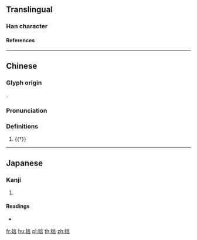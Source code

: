 {{character info/new}}
==Translingual==

===Han character===
{{Han char|rn=38|rad=女|as=07|sn=10|four=40461|canj=VYMR|ids=⿰女言}}

====References====
{{Han ref|kx=0263.220|dkj=06342|hdz=21053.110|uh=5A2E}}

----

==Chinese==
{{zh-forms}}

===Glyph origin===
{{Han compound|女|言|ls=psc|c1=s|c2=p|t1=woman}}.

===Pronunciation===
{{zh-pron
|m=yán
|c=jin4
|cat=pn
}}

===Definitions===
{{zh-hanzi}}

# {{†}} {{n-g|Used in female names.}}

----

==Japanese==

===Kanji===
{{ja-kanji|grade=|rs=女07}}

# {{defn|lang=ja|sort=女07}}

====Readings====
* {{ja-readings|on=[[でん]] (den)|kun=}}

[[fr:娮]]
[[hu:娮]]
[[pl:娮]]
[[th:娮]]
[[zh:娮]]